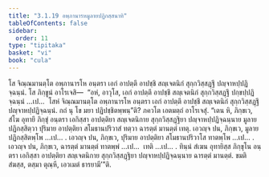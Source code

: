 ```yaml
---
title: "3.1.19 อพฺภานารหมูลายปฏิกสฺสนาทิ"
tableOfContents: false
sidebar:
  order: 11
type: "tipitaka"
basket: "vi"
book: "cula"
---
```



<DynamicBreadcrumb />

<Division number="131" book="cula">

<Paragraph number="603" book="cula">
โส จิณฺณมานตฺโต อพฺภานารโห อนฺตรา เอกํ อาปตฺตึ อาปชฺชิ สญฺเจตนิกํ สุกฺกวิสฺสฏฺฐึ ปญฺจาหปฺปฏิจฺฉนฺนํ. โส ภิกฺขูนํ อาโรเจสิ—  “อหํ, อาวุโส, เอกํ อาปตฺตึ อาปชฺชึ สญฺเจตนิกํ สุกฺกวิสฺสฏฺฐึ ปกฺขปฺปฏิจฺฉนฺนํ …เป…  โสหํ จิณฺณมานตฺโต อพฺภานารโห อนฺตรา เอกํ อาปตฺตึ อาปชฺชึ สญฺเจตนิกํ สุกฺกวิสฺสฏฺฐึ ปญฺจาหปฺปฏิจฺฉนฺนํ. กถํ นุ โข มยา ปฏิปชฺชิตพฺพนฺ”ติ? ภควโต เอตมตฺถํ อาโรเจสุํ. “เตน หิ, ภิกฺขเว, สํโฆ อุทายึ ภิกฺขุํ อนฺตรา เอกิสฺสา อาปตฺติยา สญฺเจตนิกาย สุกฺกวิสฺสฏฺฐิยา ปญฺจาหปฺปฏิจฺฉนฺนาย มูลาย ปฏิกสฺสิตฺวา ปุริมาย อาปตฺติยา สโมธานปริวาสํ ทตฺวา ฉารตฺตํ มานตฺตํ เทตุ. เอวญฺจ ปน, ภิกฺขเว, มูลาย ปฏิกสฺสิตพฺโพ …เป… .
</Paragraph>

<Paragraph number="604" book="cula">
เอวญฺจ ปน, ภิกฺขเว, ปุริมาย อาปตฺติยา สโมธานปริวาโส ทาตพฺโพ …เป… .
</Paragraph>

<Paragraph number="605" book="cula">
เอวญฺจ ปน, ภิกฺขเว, ฉารตฺตํ มานตฺตํ ทาตพฺพํ …เป…  เทติ …เป… .
</Paragraph>

<Paragraph number="606" book="cula">
ทินฺนํ สํเฆน อุทายิสฺส ภิกฺขุโน อนฺตรา เอกิสฺสา อาปตฺติยา สญฺเจตนิกาย สุกฺกวิสฺสฏฺฐิยา ปญฺจาหปฺปฏิจฺฉนฺนาย ฉารตฺตํ มานตฺตํ. ขมติ สํฆสฺส, ตสฺมา ตุณฺหี, เอวเมตํ ธารยามี’”ติ.
</Paragraph>
</Division>